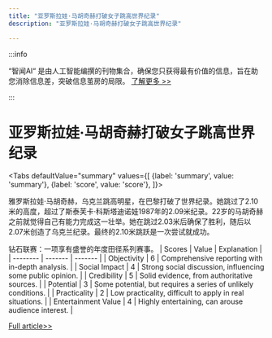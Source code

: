```yaml
---
title: "亚罗斯拉娃·马胡奇赫打破女子跳高世界纪录"
description: "亚罗斯拉娃·马胡奇赫打破女子跳高世界纪录"

---
```



:::info

“智闻AI“ 是由人工智能编撰的刊物集合，确保您只获得最有价值的信息，旨在助您消除信息差，突破信息茧房的局限。  [了解更多 >>](/)

:::

# 亚罗斯拉娃·马胡奇赫打破女子跳高世界纪录


<Tabs
	defaultValue="summary"
	values={[
	{label: 'summary', value: 'summary'},
	{label: 'score', value: 'score'},
]}>
<TabItem value="summary">


雅罗斯拉娃·马胡奇赫，乌克兰跳高明星，在巴黎打破了世界纪录。她跳过了2.10米的高度，超过了斯泰芙卡·科斯塔迪诺娃1987年的2.09米纪录。22岁的马胡奇赫之前就觉得自己有能力完成这一壮举。她在跳过2.03米后确保了胜利，随后以2.07米创造了乌克兰纪录。最终的2.10米跳跃是一次尝试就成功。

钻石联赛：一项享有盛誉的年度田径系列赛事。
</TabItem>
<TabItem value="score">
	| Scores     | Value   | Explanation |
	| -------- | ------- | ------- |
	| Objectivity  | 6    | Comprehensive reporting with in-depth analysis.    |
	| Social Impact | 4     | Strong social discussion, influencing some public opinion.    |
	| Credibility    | 5    | Solid evidence, from authoritative sources.    |
	| Potential    | 3    | Some potential, but requires a series of unlikely conditions.    |
	| Practicality    | 2    | Low practicality, difficult to apply in real situations.    |
	| Entertainment Value    | 4    | Highly entertaining, can arouse audience interest.    |
</TabItem>
</Tabs>

[Full article>>](https://apnews.com/article/womens-high-jump-mahuchikh-world-record-0195091009764c0ce03c851f750d0481)
